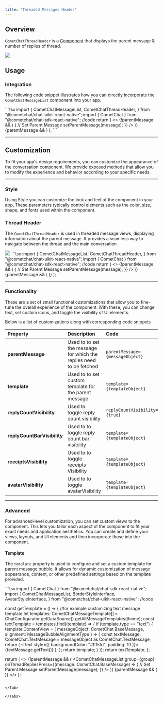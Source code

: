 ```yaml
---
title: "Threaded Messages Header"
---
```


## Overview

`CometChatThreadHeader` is a [Component](/ui-kit/react-native/01-components-overview.md#components) that displays the parent message & number of replies of thread.

<Frame>
  <img src="/images/ccfded5e-thread_header-02deacd1056bec41b2d4862bc713a4df.png" />
</Frame>

## Usage

### Integration

The following code snippet illustrates how you can directly incorporate the `CometChatMessageList` component into your app.

<Tabs>
<Tab title="App.tsx">
```tsx
import {
  CometChatMessageList,
  CometChatThreadHeader,
} from "@cometchat/chat-uikit-react-native";
import { CometChat } from "@cometchat/chat-sdk-react-native";
//code
return (
  <>
    {!parentMessage && (
      <CometChatMessageList
        group={group}
        onThreadRepliesPress={(message: CometChat.BaseMessage) => {
          // Set Parent Message
          setParentMessage(message);
        }}
      />
    )}
    {parentMessage && <CometChatThreadHeader parentMessage={parentMessage} />}
  </>
);
```

</Tab>

</Tabs>

***

## Customization

To fit your app's design requirements, you can customize the appearance of the conversation component. We provide exposed methods that allow you to modify the experience and behavior according to your specific needs.

***

### Style

Using Style you can customize the look and feel of the component in your app, These parameters typically control elements such as the color, size, shape, and fonts used within the component.

### Thread Header

The `CometChatThreadHeader` is used in threaded message views, displaying information about the parent message. It provides a seamless way to navigate between the thread and the main conversation.

<Frame>
  <img src="/images/76d4d00d-thread_header_styling-447011f9a5da276b357ce91cafa04e94.png" />
</Frame>

<Tabs>
<Tab title="App.tsx">
```tsx
import {
  CometChatMessageList,
  CometChatThreadHeader,
} from "@cometchat/chat-uikit-react-native";
import { CometChat } from "@cometchat/chat-sdk-react-native";
//code
return (
  <>
    {!parentMessage && (
      <CometChatMessageList
        group={group}
        onThreadRepliesPress={(message: CometChat.BaseMessage) => {
          // Set Parent Message
          setParentMessage(message);
        }}
      />
    )}
    {parentMessage && (
      <CometChatThreadHeader
        parentMessage={parentMessage}
        style={{
        containerStyle: {
          backgroundColor: "#FEEDE1",
        },
        messageBubbleContainerStyle: {
          backgroundColor: "#FEEDE1",
        },
        replyCountBarStyle: {
          backgroundColor: "#FBA46B",
        },
        replyCountTextStyle: {
          color: "#FFFFFF",
        },
        outgoingMessageBubbleStyles: {
          containerStyle: {
            backgroundColor: "#F76808",
          },
        },
       }}
      />
    )}
  </>
);
```

</Tab>

</Tabs>

***

### Functionality

These are a set of small functional customizations that allow you to fine-tune the overall experience of the component. With these, you can change text, set custom icons, and toggle the visibility of UI elements.

Below is a list of customizations along with corresponding code snippets

| Property                    | Description                                                         | Code                            |
| :--------------------------- | :------------------------------------------------------------------- | :------------------------------- |
| **parentMessage**           | Used to to set the message for which the replies need to be fetched | `parentMessage={messageObject}` |
| **template**                | Used to to set custom template for the parent message               | `template={templateObject}`     |
| **replyCountVisibility**    | Used to toggle reply count visibility                               | `replyCountVisibility={true}`   |
| **replyCountBarVisibility** | Used to to toggle reply count bar visibility                        | `template={templateObject}`     |
| **receiptsVisibility**      | Used to to toggle receipts Visibility                               | `template={templateObject}`     |
| **avatarVisibility**        | Used to to toggle avatarVisibility                                  | `template={templateObject}`     |

***

### Advanced

For advanced-level customization, you can set custom views to the component. This lets you tailor each aspect of the component to fit your exact needs and application aesthetics. You can create and define your views, layouts, and UI elements and then incorporate those into the component.

#### Template

The `template` property is used to configure and set a custom template for parent message bubble. It allows for dynamic customization of message appearance, content, or other predefined settings based on the template provided.

<Tabs>
<Tab title="App.tsx">
```tsx
import { CometChat } from "@cometchat/chat-sdk-react-native";
import {
  CometChatMessageList,
  BorderStyleInterface,
  AvatarStyleInterface,
} from "@cometchat/chat-uikit-react-native";
//code

const getTemplate = () => {
  //for example customizing text message template
  let templates: CometChatMessageTemplate[] =
    ChatConfigurator.getDataSource().getAllMessageTemplates(theme);
  const textTemplate = templates.find((template) => {
    if (template.type == "text") {
      template.ContentView = (
        messageObject: CometChat.BaseMessage,
        alignment: MessageBubbleAlignmentType
      ) => {
        const textMessage: CometChat.TextMessage =
          messageObject as CometChat.TextMessage;
        return (
          <Text style={{ backgroundColor: "#fff5fd", padding: 10 }}>
            {textMessage.getText()}
          </Text>
        );
      };
      return template;
    }
  });
  return textTemplate;
};

return (
  <>
    {!parentMessage && (
      <CometChatMessageList
        group={group}
        onThreadRepliesPress={(message: CometChat.BaseMessage) => {
          // Set Parent Message
          setParentMessage(message);
        }}
      />
    )}
    {parentMessage && (
      <CometChatThreadHeader
        parentMessage={parentMessage}
        template={getTemplate()}
      />
    )}
  </>
);
```

</Tab>

</Tabs>
